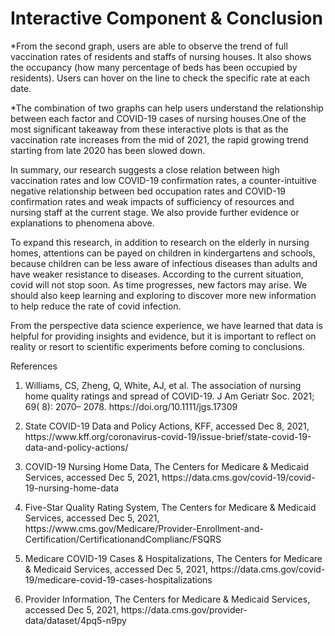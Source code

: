 # Interactive Component & Conclusion
<script src="https://d3js.org/d3.v4.js"></script>
<script src="https://d3js.org/d3-scale-chromatic.v1.min.js"></script>
<script src="https://github.com/PMSI-AlignAlytics/dimple/releases/download/2.3.0/dimple.v2.3.0.min.js"></script>
<l1>*From the second graph, users are able to observe the trend of full vaccination rates of residents and staffs of nursing houses. It also shows the occupancy (how many percentage of beds has been occupied by residents). Users can hover on the line to check the specific rate at each date. </l1>

<div id="chartContainer"></div>
<script>
      var svg = dimple.newSvg("#chartContainer", 600, 500);
      d3.csv("https://raw.githubusercontent.com/RubyRong/Covid19Health/main/covid-inter.csv", function(error, data) {
          if(error){ 
              console.log(error); 
          } 
          var myChart = new dimple.chart(svg, data);
          myChart.setBounds(60, 60, 505, 305);
          var x = myChart.addCategoryAxis("x", "Date")
          myChart.addMeasureAxis("y", "Rate(%)");
          var lines = myChart.addSeries("Name", dimple.plot.line);
          myChart.addLegend(60, 10, 500, 20, "right");
          lines.lineWeight = 1;
          myChart.draw();
      }); 
</script>
<l2>*The combination of two graphs can help users understand the relationship between each factor and COVID-19 cases of nursing houses.One of the most significant takeaway from these interactive plots is that as the vaccination rate increases from the mid of 2021, the rapid growing trend starting from late 2020 has been slowed down.</l2>
<div id="chartContainer"></div>


In summary, our research suggests a close relation between high vaccination rates and low COVID-19 confirmation rates, a counter-intuitive negative relationship between bed occupation rates and COVID-19 confirmation rates and weak impacts of sufficiency of resources and nursing staff at the current stage. We also provide further evidence or explanations to phenomena above.

To expand this research, in addition to research on the elderly in nursing homes, attentions can be payed on children in kindergartens and schools, because children can be less aware of infectious diseases than adults and have weaker resistance to diseases. According to the current situation, covid will not stop soon. As time progresses, new factors may arise. We should also keep learning and exploring to discover more new information to help reduce the rate of covid infection. 

From the perspective data science experience, we have learned that data is helpful for providing insights and evidence, but it is important to reflect on reality or resort to scientific experiments before coming to conclusions. 


References

1. Williams, CS, Zheng, Q, White, AJ, et al. The association of nursing home quality ratings and spread of COVID-19. J Am Geriatr Soc. 2021; 69( 8): 2070– 2078. https://doi.org/10.1111/jgs.17309

2. State COVID-19 Data and Policy Actions, KFF, accessed Dec 8, 2021, https://www.kff.org/coronavirus-covid-19/issue-brief/state-covid-19-data-and-policy-actions/

3. COVID-19 Nursing Home Data, The Centers for Medicare & Medicaid Services, accessed Dec 5, 2021, https://data.cms.gov/covid-19/covid-19-nursing-home-data

4. Five-Star Quality Rating System, The Centers for Medicare & Medicaid Services, accessed Dec 5, 2021, https://www.cms.gov/Medicare/Provider-Enrollment-and-Certification/CertificationandComplianc/FSQRS

5. Medicare COVID-19 Cases & Hospitalizations, The Centers for Medicare & Medicaid Services, accessed Dec 5, 2021, https://data.cms.gov/covid-19/medicare-covid-19-cases-hospitalizations

6. Provider Information, The Centers for Medicare & Medicaid Services, accessed Dec 5, 2021, https://data.cms.gov/provider-data/dataset/4pq5-n9py